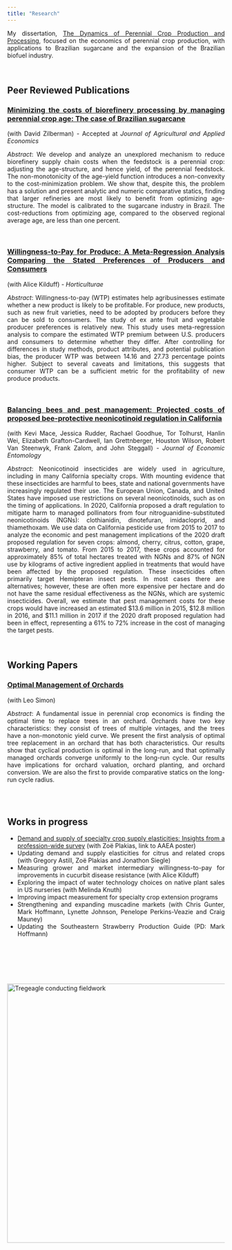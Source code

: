 ```yaml
---
title: "Research"
---
```


<style>
body {
text-align: justify}
</style>

<!-- Research page under construction -->

My dissertation, [The Dynamics of Perennial Crop Production and Processing](files/dissertationFinal.pdf), focused on the economics of perennial crop production, with applications to Brazilian sugarcane and the expansion of the Brazilian biofuel industry.

<br> 

## Peer Reviewed Publications

### [Minimizing the costs of biorefinery processing by managing perennial crop age: The case of Brazilian sugarcane ](files/TZ1.pdf) 
(with David Zilberman) - Accepted at *Journal of Agricultural and Applied Economics*

*Abstract*:
We develop and analyze an unexplored mechanism to reduce biorefinery supply chain costs when the feedstock is a perennial crop: adjusting the age-structure, and hence yield, of the perennial feedstock. The non-monotonicity of the age-yield function introduces a non-convexity to the cost-minimization problem. We show that, despite this, the problem has a solution and  present analytic and numeric comparative statics, finding that larger refineries are most likely to benefit from optimizing age-structure. The model is calibrated to the sugarcane industry in Brazil. The cost-reductions from optimizing age, compared to the observed regional average age, are less than one percent.

<br>

### [Willingness-to-Pay for Produce: A Meta-Regression Analysis Comparing the Stated Preferences of Producers and Consumers](https://doi.org/10.3390/horticulturae8040290) 
(with Alice Kilduff) - *Horticulturae*

*Abstract*:
Willingness-to-pay (WTP) estimates help agribusinesses estimate whether a new product is likely to be profitable. For produce, new products, such as new fruit varieties, need to be adopted by producers before they can be sold to consumers. The study of ex ante fruit and vegetable producer preferences is relatively new. This study uses meta-regression analysis to compare the estimated WTP premium between U.S. producers and consumers to determine whether they differ. After controlling for differences in study methods, product attributes, and potential publication bias, the producer WTP was between 14.16 and 27.73 percentage points higher. Subject to several caveats and limitations, this suggests that consumer WTP can be a sufficient metric for the profitability of new produce products.

<br>

### [Balancing bees and pest management: Projected costs of proposed bee-protective neonicotinoid regulation in California](https://doi.org/10.1093/jee/toab231) 
(with Kevi Mace, Jessica Rudder, Rachael Goodhue, Tor Tolhurst, Hanlin Wei, Elizabeth Grafton-Cardwell, Ian Grettnberger, Houston Wilson, Robert Van Steenwyk, Frank Zalom, and John Steggall) - *Journal of Economic Entomology*

*Abstract*: 
Neonicotinoid insecticides are widely used in agriculture, including in many California specialty crops. With mounting evidence that these insecticides are harmful to bees, state and national governments have increasingly regulated their use. The European Union, Canada, and United States have imposed use restrictions on several neonicotinoids, such as on the timing of applications. In 2020, California proposed a draft regulation to mitigate harm to managed pollinators from four nitroguanidine-substituted neonicotinoids (NGNs): clothianidin, dinotefuran, imidacloprid, and thiamethoxam. We use data on California pesticide use from 2015 to 2017 to analyze the economic and pest management implications of the 2020 draft proposed regulation for seven crops: almond, cherry, citrus, cotton, grape, strawberry, and tomato. From 2015 to 2017, these crops accounted for approximately 85% of total hectares treated with NGNs and 87% of NGN use by kilograms of active ingredient applied in treatments that would have been affected by the proposed regulation. These insecticides often primarily target Hemipteran insect pests. In most cases there are alternatives; however, these are often more expensive per hectare and do not have the same residual effectiveness as the NGNs, which are systemic insecticides. Overall, we estimate that pest management costs for these crops would have increased an estimated $13.6 million in 2015, $12.8 million in 2016, and $11.1 million in 2017 if the 2020 draft proposed regulation had been in effect, representing a 61% to 72% increase in the cost of managing the target pests.

<br>

## Working Papers


### [Optimal Management of Orchards](files/OptimalManagementOfOrchards_200909.pdf)
(with Leo Simon)

*Abstract*:
A fundamental issue in perennial crop economics is finding the optimal time to replace trees in an orchard. Orchards have two key characteristics: they consist of trees of multiple vintages, and the trees have a non-monotonic yield curve. We present the first analysis of optimal tree replacement in an orchard that has both characteristics. Our results show that cyclical production is optimal in the long-run, and that optimally managed orchards converge uniformly to the long-run cycle. Our results have implications for orchard valuation, orchard planting, and orchard conversion. We are also the first to provide comparative statics on the long-run cycle radius. 

 

<br>
<br>

## Works in progress
  - [Demand and supply of specialty crop supply elasticities: Insights from a profession-wide survey](files/SCSE Poster Draft Final.pdf) (with Zoë Plakias, link to AAEA poster)
  - Updating demand and supply elasticities for citrus and related crops (with Gregory Astill, Zoë Plakias and Jonathon Siegle)
  - Measuring grower and market intermediary willingness-to-pay for improvements in cucurbit disease resistance (with Alice Kilduff)
  - Exploring the impact of water technology choices on native plant sales in US nurseries (with Melinda Knuth)
  - Improving impact measurement for specialty crop extension programs
  - Strengthening and expanding muscadine markets (with Chris Gunter, Mark Hoffmann, Lynette Johnson, Penelope Perkins-Veazie and Craig Mauney)
  - Updating the Southeastern Strawberry Production Guide (PD: Mark Hoffmann)


<br>

<br>

<br>

<img align="center" src="./photos/MagicSweetPotatoForest.jpg" width = "600" title="Tregeagle conducting fieldwork">
